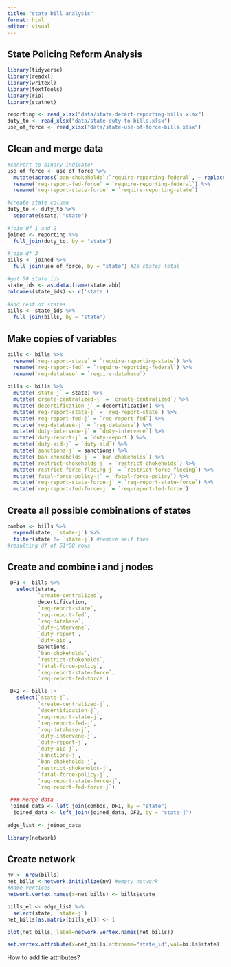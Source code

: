```yaml
---
title: "state bill analysis"
format: html
editor: visual
---
```


## State Policing Reform Analysis

```r
library(tidyverse)
library(readxl)
library(writexl)
library(textTools)
library(rio)
library(statnet)

reporting <- read_xlsx("data/state-decert-reporting-bills.xlsx")
duty_to <- read_xlsx("data/state-duty-to-bills.xlsx")
use_of_force <- read_xlsx("data/state-use-of-force-bills.xlsx")
```

## Clean and merge data
```r
#convert to binary indicator
use_of_force <- use_of_force %>% 
  mutate(across(`ban-chokeholds`:`require-reporting-federal`, ~ replace(., !is.na(.), "1"))) %>% 
  rename(`req-report-fed-force` = `require-reporting-federal`) %>% 
  rename(`req-report-state-force` = `require-reporting-state`)

#create state column
duty_to <- duty_to %>% 
  separate(state, "state")
  
#join df 1 and 2
joined <- reporting %>% 
  full_join(duty_to, by = "state")

#join df 3
bills <- joined %>% 
  full_join(use_of_force, by = "state") #26 states total

#get 50 state ids
state_ids <- as.data.frame(state.abb)
colnames(state_ids) <- c('state')
  
#add rest of states
bills <- state_ids %>% 
  full_join(bills, by = "state")
```


## Make copies of variables
```r
bills <- bills %>% 
  rename(`req-report-state` = `require-reporting-state`) %>%
  rename(`req-report-fed` = `require-reporting-federal`) %>% 
  rename(`req-database` = `require-database`)
  
bills <- bills %>% 
  mutate(`state-j` = state) %>% 
  mutate(`create-centralized-j` = `create-centralized`) %>% 
  mutate(`decertification-j` = decertification) %>% 
  mutate(`req-report-state-j` = `req-report-state`) %>%
  mutate(`req-report-fed-j` = `req-report-fed`) %>% 
  mutate(`req-database-j` = `req-database`) %>% 
  mutate(`duty-intervene-j` = `duty-intervene`) %>% 
  mutate(`duty-report-j` = `duty-report`) %>% 
  mutate(`duty-aid-j` = `duty-aid`) %>% 
  mutate(`sanctions-j` = sanctions) %>% 
  mutate(`ban-chokeholds-j` = `ban-chokeholds`) %>% 
  mutate(`restrict-chokeholds-j` = `restrict-chokeholds`) %>% 
  mutate(`restrict-force-fleeing-j` = `restrict-force-fleeing`) %>% 
  mutate(`fatal-force-policy-j` = `fatal-force-policy`) %>% 
  mutate(`req-report-state-force-j` = `req-report-state-force`) %>% 
  mutate(`req-report-fed-force-j` = `req-report-fed-force`)

```

## Create all possible combinations of states
```r
combos <- bills %>% 
  expand(state, `state-j`) %>% 
  filter(state != `state-j`) #remove self ties
#resulting df of 51*50 rows 
```

## Create and combine i and j nodes
```r
 DF1 <- bills %>% 
   select(state,
          `create-centralized`,
          decertification,
          `req-report-state`,
          `req-report-fed`,
          `req-database`,
          `duty-intervene`,
          `duty-report`,
          `duty-aid`,
          sanctions,
          `ban-chokeholds`,
          `restrict-chokeholds`,
          `fatal-force-policy`,
          `req-report-state-force`,
          `req-report-fed-force`)

 DF2 <- bills |>
   select(`state-j`,
          `create-centralized-j`,
          `decertification-j`,
          `req-report-state-j`,
          `req-report-fed-j`,
          `req-database-j`,
          `duty-intervene-j`,
          `duty-report-j`,
          `duty-aid-j`,
          `sanctions-j`,
          `ban-chokeholds-j`,
          `restrict-chokeholds-j`,
          `fatal-force-policy-j`,
          `req-report-state-force-j`,
          `req-report-fed-force-j`)

 ### Merge data
 joined_data <- left_join(combos, DF1, by = "state")
  joined_data <- left_join(joined_data, DF2, by = "state-j")
  
edge_list <- joined_data
```


```r
library(network)
```


## Create network
```r
nv <- nrow(bills)
net_bills <-network.initialize(nv) #empty network
#name vertices
network.vertex.names(x=net_bills) <- bills$state

bills_el <- edge_list %>% 
  select(state, `state-j`)
net_bills[as.matrix(bills_el)] <- 1
```

```r
plot(net_bills, label=network.vertex.names(net_bills))

```

```r
set.vertex.attribute(x=net_bills,attrname="state_id",val=bills$state) 


```

How to add tie attributes?
